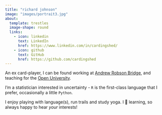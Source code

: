 ```yaml
---
title: "richard johnson"
image: "images/portrait3.jpg"
about: 
  template: trestles
  image-shape: round
  links:
    - icon: linkedin 
      text: LinkedIn
      href: https://www.linkedin.com/in/cardingshed/
    - icon: github
      text: GitHub
      href: https://github.com/cardingshed
---
```


An ex card-player, I can be found working at [Andrew Robson Bridge](www.andrewrobson.co.uk), and teaching for the [Open University](https://www5.open.ac.uk/stem/mathematics-and-statistics/).

I'm a statistician interested in uncertainty - `R` is the first-class language that I prefer, occasionally a little `Python`.

I enjoy playing with language(s), run trails and study yoga. I 💚 learning, so always happy to hear *your* interests!
